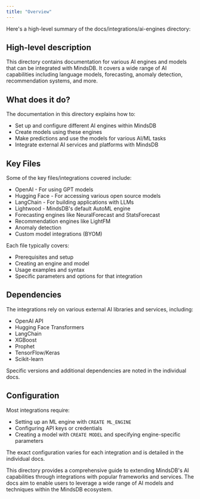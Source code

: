 ```yaml
---
title: "Overview"
---
```


Here's a high-level summary of the docs/integrations/ai-engines directory:

## High-level description

This directory contains documentation for various AI engines and models that can be integrated with MindsDB. It covers a wide range of AI capabilities including language models, forecasting, anomaly detection, recommendation systems, and more.

## What does it do?

The documentation in this directory explains how to:

- Set up and configure different AI engines within MindsDB
- Create models using these engines 
- Make predictions and use the models for various AI/ML tasks
- Integrate external AI services and platforms with MindsDB

## Key Files

Some of the key files/integrations covered include:

- OpenAI - For using GPT models
- Hugging Face - For accessing various open source models
- LangChain - For building applications with LLMs
- Lightwood - MindsDB's default AutoML engine
- Forecasting engines like NeuralForecast and StatsForecast
- Recommendation engines like LightFM
- Anomaly detection
- Custom model integrations (BYOM)

Each file typically covers:
- Prerequisites and setup
- Creating an engine and model
- Usage examples and syntax
- Specific parameters and options for that integration

## Dependencies

The integrations rely on various external AI libraries and services, including:

- OpenAI API
- Hugging Face Transformers
- LangChain
- XGBoost
- Prophet
- TensorFlow/Keras
- Scikit-learn

Specific versions and additional dependencies are noted in the individual docs.

## Configuration

Most integrations require:
- Setting up an ML engine with `CREATE ML_ENGINE`
- Configuring API keys or credentials 
- Creating a model with `CREATE MODEL` and specifying engine-specific parameters

The exact configuration varies for each integration and is detailed in the individual docs.

This directory provides a comprehensive guide to extending MindsDB's AI capabilities through integrations with popular frameworks and services. The docs aim to enable users to leverage a wide range of AI models and techniques within the MindsDB ecosystem.